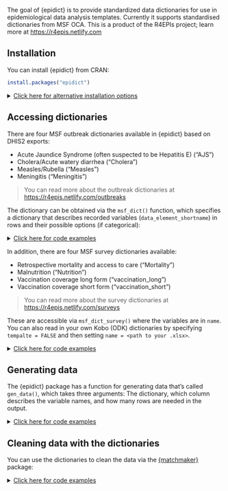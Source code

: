 The goal of {epidict} is to provide standardized data dictionaries for use in 
epidemiological data analysis templates. Currently it supports standardised 
dictionaries from MSF OCA. 
This is a product of the R4EPIs project; learn more at <https://r4epis.netlify.com>

## Installation

You can install {epidict} from CRAN:

``` r
install.packages("epidict")
```

<details>
<!--
NOTE: everything inside the details tag will be collapsed and effectively
hidden from the user
-->
<summary style='text-decoration: underline'>Click here for alternative installation options</summary>
If there is a bugfix or feature that is not yet on CRAN, you can install it via
the {drat} package:


You can install {epidict} from the R4EPI repository:

```r
# install.packages("drat")
drat::addRepo("R4EPI")
install.packages("epidict")
```

You can also install the in-development version from GitHub using the {remotes}
package (but there's no guarantee that it will be stable):

```r
# install.packages("remotes")
remotes::install_github("R4EPI/epidict") 
```

</details>


## Accessing dictionaries

There are four MSF outbreak dictionaries available in {epidict} based on DHIS2
exports:

 - Acute Jaundice Syndrome (often suspected to be Hepatitis E) ("AJS")
 - Cholera/Acute watery diarrhea ("Cholera")
 - Measles/Rubella ("Measles")
 - Meningitis ("Meningitis")

> You can read more about the outbreak dictionaries at <https://r4epis.netlify.com/outbreaks>

The dictionary can be obtained via the `msf_dict()` function, which specifies a
dictionary that describes recorded variables (`data_element_shortname`) in rows
and their possible options (if categorical):

<details>
<!--
NOTE: everything inside the details tag will be collapsed and effectively
hidden from the user
-->
<summary style='text-decoration: underline'>Click here for code examples </summary>

```r
library("epidict")
msf_dict("AJS")
msf_dict("Cholera")
msf_dict("Measles")
msf_dict("Meningitis")
```

</details>

In addition, there are four MSF survey dictionaries available:

 - Retrospective mortality and access to care ("Mortality")
 - Malnutrition ("Nutrition") 
 - Vaccination coverage long form ("vaccination_long")
 - Vaccination coverage short form ("vaccination_short")

> You can read more about the survey dictionaries at <https://r4epis.netlify.com/surveys>

These are accessible via `msf_dict_survey()` where the variables are in 
`name`.
You can also read in your own Kobo (ODK) dictionaries by specifying `tempalte = FALSE` 
and then setting `name = <path to your .xlsx>`. 

<details>
<!--
NOTE: everything inside the details tag will be collapsed and effectively
hidden from the user
-->
<summary style='text-decoration: underline'>Click here for code examples </summary>

```r
msf_dict_survey("Mortality")
msf_dict_survey("Nutrition")
msf_dict_survey("Vaccination_long")
msf_dict_survey("Vaccination_short")
```

</details>

## Generating data

The {epidict} package has a function for generating data that's called
`gen_data()`, which takes three arguments: The dictionary, which column
describes the variable names, and how many rows are needed in the output.

<details>
<!--
NOTE: everything inside the details tag will be collapsed and effectively
hidden from the user
-->
<summary style='text-decoration: underline'>Click here for code examples </summary>

```r
gen_data("Measles", varnames = "data_element_shortname", numcases = 100, org = "MSF")
gen_data("Vaccination_long", varnames = "name", numcases = 100, org = "MSF")
```

</details>

## Cleaning data with the dictionaries

You can use the dictionaries to clean the data via the [{matchmaker}](https://www.repidemicsconsortium.org/matchmaker) package:

<details>
<!--
NOTE: everything inside the details tag will be collapsed and effectively
hidden from the user
-->
<summary style='text-decoration: underline'>Click here for code examples </summary>

```r
library("matchmaker")
library("dplyr")

dat <- gen_data(dictionary = "Cholera", 
  varnames = "data_element_shortname",
  numcases = 20,
  org = "MSF"
)
print(dat)

# We want the expanded dictionary, so we will select `compact = FALSE`
dict <- msf_dict(disease = "Cholera", 
  long    = TRUE,
  compact = FALSE,
  tibble  = TRUE
)
print(dict)

# Now we can use matchmaker to filter the data
dat_clean <- matchmaker::match_df(dat, dict, 
  from  = "option_code",
  to    = "option_name",
  by    = "data_element_shortname",
  order = "option_order_in_set"
)
print(dat_clean)
```

</details>
